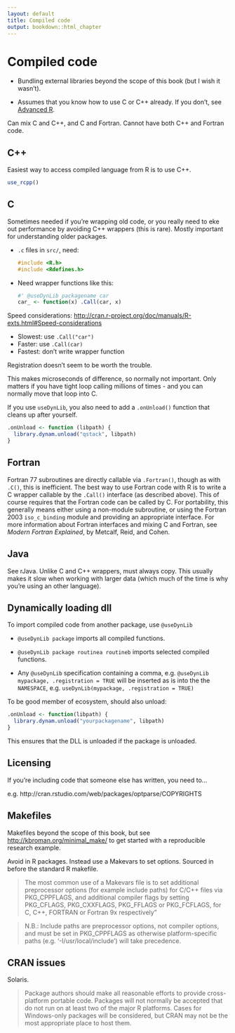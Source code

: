 ```yaml
---
layout: default
title: Compiled code
output: bookdown::html_chapter
---
```


# Compiled code {#src}

* Bundling external libraries beyond the scope of this book (but I wish it 
  wasn't).

* Assumes that you know how to use C or C++ already. If you don't, see 
  [Advanced R](http://adv-r.had.co.nz).

Can mix C and C++, and C and Fortran. Cannot have both C++ and Fortran code.

## C++

Easiest way to access compiled language from R is to use C++.

```r
use_rcpp()
```

## C

Sometimes needed if you're wrapping old code, or you really need to eke out performance by avoiding C++ wrappers (this is rare). Mostly important for understanding older packages.

*   `.c` files in `src/`, need:

    ```c
    #include <R.h>
    #include <Rdefines.h>
    ```

*  Need wrapper functions like this:

    ```r
    #' @useDynLib packagename car
    car_ <- function(x) .Call(car, x)
    ```

Speed considerations: <http://cran.r-project.org/doc/manuals/R-exts.html#Speed-considerations>

* Slowest: use `.Call("car")`
* Faster: use `.Call(car)`
* Fastest: don't write wrapper function

Registration doesn't seem to be worth the trouble.

This makes microseconds of difference, so normally not important. Only matters if you have tight loop calling millions of times - and you can normally move that loop into C.

If you use `useDynLib`, you also need to add a `.onUnload()` function that cleans up after yourself.

```r
.onUnload <- function (libpath) {
  library.dynam.unload("qstack", libpath)
}
```

## Fortran

Fortran 77 subroutines are directly callable via `.Fortran()`, though as with `.C()`, this is inefficient.  The best way to use Fortran code with R is to write a C wrapper callable by the `.Call()` interface (as described above).  This of course requires that the Fortran code can be called by C.  For portability, this generally means either using a non-module subroutine, or using the Fortran 2003 `iso_c_binding` module and providing an appropriate interface. For more information about Fortran interfaces and mixing C and Fortran, see *Modern Fortran Explained*, by Metcalf, Reid, and Cohen.

## Java

See rJava.  Unlike C and C++ wrappers, must always copy. This usually makes it slow when working with larger data (which much of the time is why you're using an other language).

## Dynamically loading dll

To import compiled code from another package, use `@useDynLib`

* `@useDynLib package` imports all compiled functions.

* `@useDynLib package routinea routineb` imports selected compiled functions.

* Any `@useDynLib` specification containing a comma, e.g.
  `@useDynLib mypackage, .registration = TRUE` will be inserted as is
  into the the `NAMESPACE`, e.g. `useDynLib(mypackage, .registration = TRUE)`


To be good member of ecosystem, should also unload:

```r
.onUnload <- function(libpath) {
  library.dynam.unload("yourpackagename", libpath)
}
```

This ensures that the DLL is unloaded if the package is unloaded.

## Licensing

If you're including code that someone else has written, you need to...

e.g. http://cran.rstudio.com/web/packages/optparse/COPYRIGHTS

## Makefiles

Makefiles beyond the scope of this book, but see <http://kbroman.org/minimal_make/> to get started with a reproducible research example.

Avoid in R packages. Instead use a Makevars to set options. Sourced in before the standard R makefile.

> The most common use of a Makevars file is to set additional preprocessor options (for example include paths) for C/C++ files via PKG_CPPFLAGS, and additional compiler flags by setting PKG_CFLAGS, PKG_CXXFLAGS, PKG_FFLAGS or PKG_FCFLAGS, for C, C++, FORTRAN or Fortran 9x respectively"

> N.B.: Include paths are preprocessor options, not compiler options, and must be set in PKG_CPPFLAGS as otherwise platform-specific paths (e.g. ‘-I/usr/local/include’) will take precedence.

## CRAN issues

Solaris.

> Package authors should make all reasonable efforts to provide cross-platform portable code. Packages will not normally be accepted that do not run on at least two of the major R platforms. Cases for Windows-only packages will be considered, but CRAN may not be the most appropriate place to host them.
